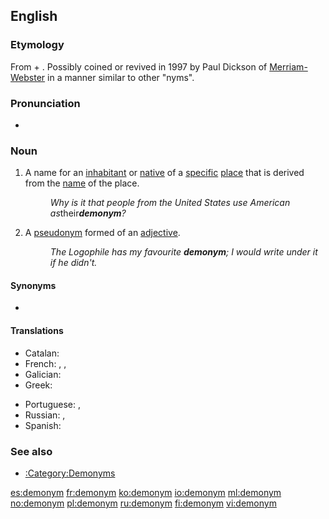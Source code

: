 ==English==
{{wikipedia}}

===Etymology===
From {{etyl|grc|en}} {{m|grc|δῆμος||people}} + {{m|grc|ὄνυμα||name}}. Possibly coined or revived in 1997 by Paul Dickson of [[w:Merriam-Webster|Merriam-Webster]] in a manner similar to other "nyms".

{{confix|demo|onym|lang=en}}

===Pronunciation===
* {{a|UK}} {{IPA|/ˈdɛmənɪm/|lang=en}}

===Noun===
{{en-noun}}

# A name for an [[inhabitant]] or [[native]] of a [[specific]] [[place]] that is derived from the [[name]] of the place.
#: ''Why is it that people from the United States use American as ''their'' '''demonym'''?''
# {{lb|en|obsolete}} A [[pseudonym]] formed of an [[adjective]].
#: ''The Logophile has my favourite '''demonym'''; I would write under it if he didn't.''

====Synonyms====
* {{l|en|gentilic}}

====Translations====
{{trans-top|name for an inhabitant or native of a specific place}}
* Catalan: {{t+|ca|gentilici|m}}
* French: {{t+|fr|gentilé|m}}, {{t+|fr|ethnonyme|m}}, {{t+|fr|démonyme|m}}
* Galician: {{t|gl|xentilicio|m}}
* Greek: {{t+|el|πατριδωνυμικό|n}}
{{trans-mid}}
* Portuguese: {{t|pt|gentilício|m}}, {{t+|pt|gentílico|m}}
* Russian: {{t+|ru|этнохоро́ним|m}}, {{t|ru|этнико́н|m}}
* Spanish: {{t+|es|gentilicio|m}}
{{trans-bottom}}

{{trans-top|pseudonym formed of an adjective}}
{{trans-mid}}
{{trans-bottom}}

===See also===
* [[:Category:Demonyms]]

[[es:demonym]]
[[fr:demonym]]
[[ko:demonym]]
[[io:demonym]]
[[ml:demonym]]
[[no:demonym]]
[[pl:demonym]]
[[ru:demonym]]
[[fi:demonym]]
[[vi:demonym]]
